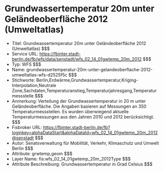# Grundwassertemperatur 20m unter Geländeoberfläche 2012 (Umweltatlas)
- Titel: Grundwassertemperatur 20m unter Geländeoberfläche 2012 (Umweltatlas) $$$
- Service URL: https://fbinter.stadt-berlin.de/fb/wfs/data/senstadt/wfs_02_14_01gwtemp_20m_2012 $$$
- Typ: WFS $$$
- Name: grundwassertemperatur-20m-unter-gelandeoberflache-2012-umweltatlas-wfs-d2525f5c $$$
- Stichworte: Berlin,Erdwärme,Grundwassertemperatur,Kriging-Interpolation,Neutrale Zone,Sachdaten,Temperaturanstieg,Temperaturjahresgang,Temperaturmessstelle $$$
- Anmerkung: Verteilung der Grundwassertemperatur in 20 m unter Geländeoberfläche. Die Angaben basieren auf Messungen an 350 Temperaturmessstellen. Es wurden überwiegend aktuelle Temperaturmessungen aus den Jahren 2010 und 2012 berücksichtigt. $$$
- Fisbroker URL: https://fbinter.stadt-berlin.de/fb?loginkey=alphaDataStart&alphaDataId=wfs_02_14_01gwtemp_20m_2012@senstadt $$$
- Autor: Senatsverwaltung für Mobilität, Verkehr, Klimaschutz und Umwelt Berlin $$$
- Attribute: grwtemp,geom $$$
- Layer Name: fis:wfs_02_14_01gwtemp_20m_2012Type $$$
- Attribute Beschreibung: Grundwassertemperatur in Grad Celsius $$$
